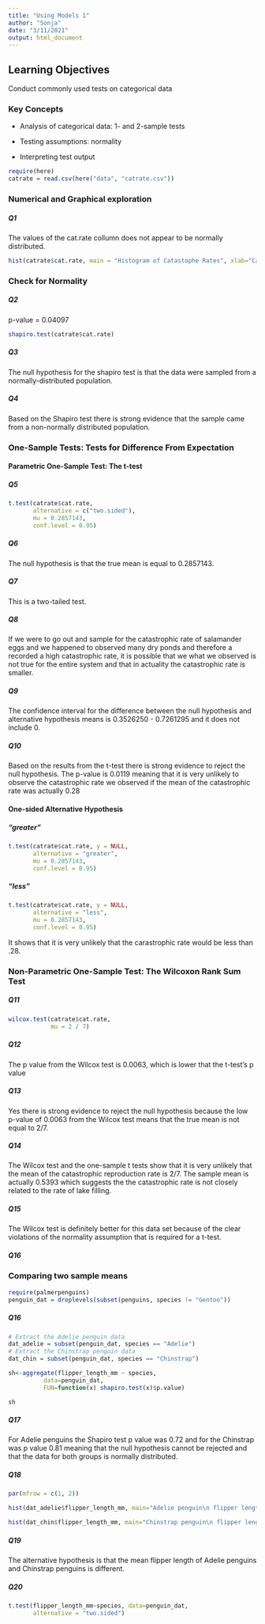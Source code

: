 ```yaml
---
title: "Using Models 1"
author: "Sonja"
date: "3/11/2021"
output: html_document
---
```


## Learning Objectives

Conduct commonly used tests on categorical data


### Key Concepts

- Analysis of categorical data: 1- and 2-sample tests

- Testing assumptions: normality

- Interpreting test output

```r
require(here)
catrate = read.csv(here("data", "catrate.csv"))

```

### Numerical and Graphical exploration

##### Q1

The values of the cat.rate collumn does not appear to be normally distributed. 

```r
hist(catrate$cat.rate, main = "Histogram of Catastophe Rates", xlab="Catastophe Rate")
```


### Check for Normality

##### Q2

p-value = 0.04097

```r
shapiro.test(catrate$cat.rate)
```
##### Q3 

The null hypothesis for the shapiro test is that the data were sampled from a normally-distributed population. 


##### Q4 

Based on the Shapiro test there is strong evidence that the sample came from a non-normally distributed population. 


### One-Sample Tests: Tests for Difference From Expectation

#### Parametric One-Sample Test: The t-test

##### Q5

```r

t.test(catrate$cat.rate,
       alternative = c("two.sided"),
       mu = 0.2857143,
       conf.level = 0.95)

```


##### Q6 

The null hypothesis is that the true mean is equal to 0.2857143. 

##### Q7 

This is a two-tailed test. 

##### Q8

If we were to go out and sample for the catastrophic rate of salamander eggs and we happened to observed many dry ponds and therefore a recorded a high catastrophic rate, it is possible that we what we observed is not true for the entire system and that in actuality the catastrophic rate is smaller. 

##### Q9 

The confidence interval for the difference between the null hypothesis and alternative hypothesis means is 0.3526250 - 0.7261295 and it does not include 0. 

##### Q10 

Based on the results from the t-test there is strong evidence to reject the null hypothesis. The p-value is 0.0119 meaning that it is very unlikely to observe the catastrophic rate we observed if the mean of the catastrophic rate was actually 0.28


#### One-sided Alternative Hypothesis


##### "greater"


```r
t.test(catrate$cat.rate, y = NULL,
       alternative = "greater",
       mu = 0.2857143,
       conf.level = 0.95)
```
##### "less"

```r
t.test(catrate$cat.rate, y = NULL,
       alternative = "less",
       mu = 0.2857143,
       conf.level = 0.95)
```

It shows that it is very unlikely that the carastrophic rate would be less than .28. 

### Non-Parametric One-Sample Test: The Wilcoxon Rank Sum Test

##### Q11

```r
wilcox.test(catrate$cat.rate, 
            mu = 2 / 7)

```
##### Q12

The p value from the Wilcox test is 0.0063, which is lower that the t-test's p value 


##### Q13

Yes there is strong evidence to reject the null hypothesis because the low p-value of 0.0063 from the Wilcox test means that the true mean is not equal to 2/7.


##### Q14 

The Wilcox test and the one-sample t tests show that it is very unlikely that the mean of the catastrophic reproduction rate is 2/7. The sample mean is actually 0.5393 which suggests the the catastrophic rate is not closely related to the rate of lake filling. 

##### Q15 

The Wilcox test is definitely better for this data set because of the clear violations of the normality assumption that is required for a t-test. 

##### Q16 


### Comparing two sample means


```r
require(palmerpenguins)
penguin_dat = droplevels(subset(penguins, species != "Gentoo"))
```
##### Q16


```r
# Extract the Adelie penguin data
dat_adelie = subset(penguin_dat, species == "Adelie")
# Extract the Chinstrap penguin data
dat_chin = subset(penguin_dat, species == "Chinstrap")
```

```r

sh<-aggregate(flipper_length_mm ~ species,
          data=penguin_dat, 
          FUN=function(x) shapiro.test(x)$p.value)

sh

```

##### Q17 

For Adelie penguins the Shapiro test p value was 0.72 and for the Chinstrap was p value 0.81 meaning that the null hypothesis cannot be rejected and that the data for both groups is normally distributed.


##### Q18 

```r
par(mfrow = c(1, 2))

hist(dat_adelie$flipper_length_mm, main="Adelie penguin\n flipper length", xlab = "Flipper length (mm)", col = "goldenrod3")

hist(dat_chin$flipper_length_mm, main="Chinstrap penguin\n flipper length", xlab = "Flipper length (mm)", col = "darkorchid3")
```
##### Q19

The alternative hypothesis is that the mean flipper length of Adelie penguins and Chinstrap penguins is different. 

##### Q20 

```r

t.test(flipper_length_mm~species, data=penguin_dat,
       alternative = "two.sided")

```

